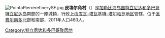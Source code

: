 {{Multiple issues|
{{Expand language|1=en|time=2020-09-02T07:54:50+00:00}}
{{Unreferenced|time=2020-09-05T07:32:24+00:00}}
}}
[[File:PointaPierrerefinerySF.jpg|thumb]]
'''皮埃尔角村'''（{{lang-en|Pointe-à-Pierre}}）是[[加勒比海|加勒比海]][[岛国|岛国]][[特立尼达和多巴哥|特立尼达和多巴哥]][[特立尼达岛|特立尼达岛]]南部的一座城镇，行政上由[[库瓦-塔瓦基特-塔尔帕罗地区|库瓦-塔瓦基特-塔尔帕罗地区]]管辖，位于[[圣费尔南多_(特立尼达和多巴哥)|圣费尔南多]]北部和{{le|克拉克斯顿贝|Claxton Bay}}南部，2011年人口460人。

{{TrinidadTobago-geo-stub}}
{{DEFAULTSORT:Pointe-à-Pierre}}
[[Category:特立尼达和多巴哥聚居地|Category:特立尼达和多巴哥聚居地]]